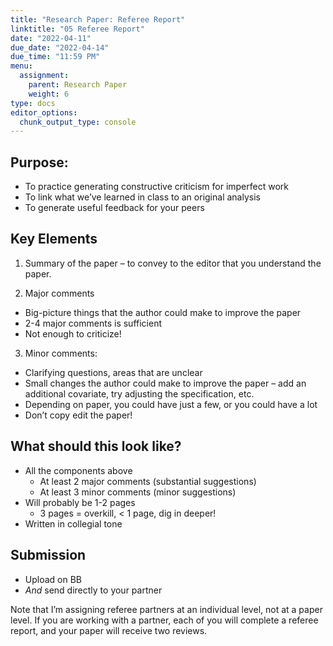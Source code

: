 ```yaml
---
title: "Research Paper: Referee Report"
linktitle: "05 Referee Report"
date: "2022-04-11"
due_date: "2022-04-14"
due_time: "11:59 PM"
menu:
  assignment:
    parent: Research Paper
    weight: 6
type: docs
editor_options: 
  chunk_output_type: console
---
```

## Purpose:

- To practice generating constructive criticism for imperfect work
- To link what we've learned in class to an original analysis
- To generate useful feedback for your peers

## Key Elements 
1. Summary of the paper – to convey to the editor that you understand the paper.

2. Major comments
  - Big-picture things that the author could make to improve the paper
  - 2-4 major comments is sufficient
  - Not enough to criticize!
  
3.  Minor comments:
  - Clarifying questions, areas that are unclear
  - Small changes the author could make to improve the paper – add an additional covariate, try adjusting the specification, etc.
  - Depending on paper, you could have just a few, or you could have a lot
  - Don’t copy edit the paper!
  
## What should this look like? 

- All the components above
  - At least 2 major comments (substantial suggestions)
  - At least 3 minor comments (minor suggestions)
- Will probably be 1-2 pages 
  - 3 pages = overkill, < 1 page, dig in deeper! 
- Written in collegial tone

## Submission 
 - Upload on BB 
 - *And* send directly to your partner 
 
 Note that I'm assigning referee partners at an individual level, not at a paper level. If you are working with a partner, each of you will complete a referee report, and your paper will receive two reviews.
